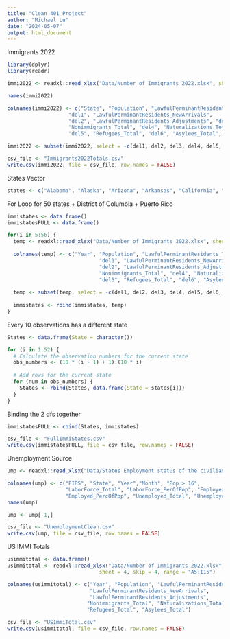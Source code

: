 ---
title: "Clean 401 Project"
author: "Michael Lu"
date: "2024-05-07"
output: html_document
---

Immigrants 2022
```{r}
library(dplyr)
library(readr)

immi2022 <- readxl::read_xlsx("Data/Number of Immigrants 2022.xlsx", sheet = 2, skip = 4)

names(immi2022)

colnames(immi2022) <- c("State", "Population", "LawfulPerminantResidents_Total",
                    "del1", "LawfulPerminantResidents_NewArrivals", 
                    "del2", "LawfulPerminantResidents_Adjustments", "del3",
                    "Nonimmigrants_Total", "del4", "Naturalizations_Total", 
                    "del5", "Refugees_Total", "del6", "Asylees_Total", "del7")

immi2022 <- subset(immi2022, select = -c(del1, del2, del3, del4, del5, del6, del7))

csv_file <- "Immigrants2022Totals.csv"
write.csv(immi2022, file = csv_file, row.names = FALSE)
```

States Vector
```{r}
states <- c("Alabama", "Alaska", "Arizona", "Arkansas", "California", "Colorado", "Connecticut", "Delaware", "District of Columbia", "Florida", "Georgia", "Hawaii", "Idaho", "Illinois", "Indiana", "Iowa", "Kansas", "Kentucky", "Louisiana", "Maine", "Maryland", "Massachusetts", "Michigan", "Minnesota", "Mississippi", "Missouri", "Montana", "Nebraska", "Nevada", "New Hampshire", "New Jersey", "New Mexico", "New York", "North Carolina", "North Dakota", "Ohio", "Oklahoma", "Oregon", "Pennsylvania", "Puerto Rico", "Rhode Island", "South Carolina", "South Dakota", "Tennessee", "Texas", "Utah", "Vermont", "Virginia", "Washington", "West Virginia", "Wisconsin", "Wyoming")
```

For Loop for 50 states + District of Columbia + Puerto Rico
```{r}
immistates <- data.frame()
immistatesFULL <- data.frame()

for(i in 5:56) {
  temp <- readxl::read_xlsx("Data/Number of Immigrants 2022.xlsx", sheet = i, skip = 4, range = "A5:P15")
  
  colnames(temp) <- c("Year", "Population", "LawfulPerminantResidents_Total",
                              "del1", "LawfulPerminantResidents_NewArrivals", 
                              "del2", "LawfulPerminantResidents_Adjustments", "del3",
                              "Nonimmigrants_Total", "del4", "Naturalizations_Total", 
                              "del5", "Refugees_Total", "del6", "Asylees_Total", "del7")
  
  temp <- subset(temp, select = -c(del1, del2, del3, del4, del5, del6, del7))
  
  immistates <- rbind(immistates, temp)
}
```

Every 10 observations has a different state
```{r}
States <- data.frame(State = character())

for (i in 1:52) {
  # Calculate the observation numbers for the current state
  obs_numbers <- (10 * (i - 1) + 1):(10 * i)
  
  # Add rows for the current state
  for (num in obs_numbers) {
    States <- rbind(States, data.frame(State = states[i]))
  }
}
```

Binding the 2 dfs together
```{r}
immistatesFULL <- cbind(States, immistates)

csv_file <- "FullImmiStates.csv"
write.csv(immistatesFULL, file = csv_file, row.names = FALSE)
```


Unemployment Source
```{r}
ump <- readxl::read_xlsx("Data/States Employment status of the civilian noninstitutional population 1976-2023.xlsx", skip = 6)

colnames(ump) <- c("FIPS", "State", "Year","Month", "Pop > 16", 
                   "LaborForce_Total", "LaborForce_PerOfPop", "Employed_Total",
                   "Employed_PercOfPop", "Unemployed_Total", "Unemployed_PercOfPop")
names(ump)

ump <- ump[-1,]

csv_file <- "UnemploymentClean.csv"
write.csv(ump, file = csv_file, row.names = FALSE)

```


US IMMI Totals
```{r}
usimmitotal <- data.frame()
usimmitotal <- readxl::read_xlsx("Data/Number of Immigrants 2022.xlsx", 
                              sheet = 4, skip = 4, range = "A5:I15")

colnames(usimmitotal) <- c("Year", "Population", "LawfulPerminantResidents_Total",
                           "LawfulPerminantResidents_NewArrivals", 
                           "LawfulPerminantResidents_Adjustments",
                          "Nonimmigrants_Total", "Naturalizations_Total", 
                          "Refugees_Total", "Asylees_Total")

csv_file <- "USImmiTotal.csv"
write.csv(usimmitotal, file = csv_file, row.names = FALSE)

```

